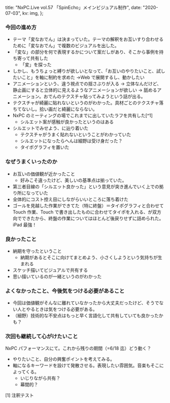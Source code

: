 
  title: "NxPC.Live vol.57 「SpinEcho」メインビジュアル制作",
  date: "2020-07-03",
  kv: img,
};

### 今回の進め方

- テーマ「変なおでん」は決まっていた。テーマの解釈をお互いすり合わせるために「変なおでん」で複数のビジュアルを出した。
- 「変な」の部分を何で表現するかについて案だしがあり、そこから事例を持ち寄って共有した
  - 「変」を探った
- しかし、もうちょっと縛りが欲しいとなって、「お互いのやりたいこと、試したいこと」を軸に制約を求めた →Web で展開するし、動かしたい
- アニメーションという、違う視点での揺さぶりが入る → 立体なんだけど、静止画にすると立体的に見えるようなアニメーションが欲しい → 舐めるアニメーション。おでんのテクスチャ貼ってみようという話が出る。
- テクスチャが綺麗に貼れないというのがわかった。具材ごとのテクスチャ落ちてないし。拾い画だと綺麗にならない。
- NxPC のミーティングの場でこれまでに出していたラフを共有した[^1]
  - シルエット案が感触が良かったというのはある
- シルエットでみせよう、に辿り着いた
  - テクスチャがうまく貼れないということがわかっていた
  - シルエットになったらへんは細野は受け身だった？
  - タイポグラフィを置いた

### なぜうまくいったのか

- お互いの価値観が近かったこと
  - 好みこそ違ったけど、美しいの基準点は揃っていた。
- 第三者目線の「シルエット良かった」という意見が突き進んでいく上での拠り所になっていた
- 全体的にコスト控え目にしながらいいところに落ち着けた
- ゴールを見越した作業ができてた（特に終盤）＝タイポグラフィと合わせて Touch 作業、Touch で書き出したものに合わせてタイポを入れる、が双方向でできたから、終盤の作業についてはほとんど後戻りせずに詰められた。iPad 最強！

### 良かったこと

- 納期を守ったということ
  - 納期があるとそこに向けてまとめよう、小さくしようという気持ちが生まれる
- スケッチ描いてビジュアルで共有する
- 思い描いているのが一緒というのがわかった

### よくなかったこと、今後気をつける必要があること

- 今回は価値観がそんなに離れていなかったから大丈夫だったけど、そうでない人とやるときは気をつける必要がある。
- （細野）技術的な不安点はもっと早く言語化して共有していても良かったかも？

### 次回も継続して心がけたいこと

NxPC パフォーマンスにて。これから残りの期間（=6/18 迄）どう動く？

- やりたいこと、自分の興奮ポイントを考えてみる。
- 軸になるキーワードを設けて発散させる。表現したい雰囲気。音楽もそこによってくる。
  - いじりながら共有？
  - 幕間的？

[1] 注釈テスト
